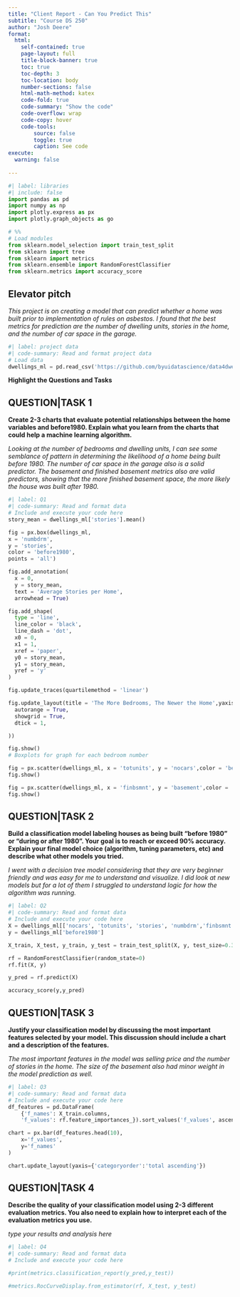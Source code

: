 ```yaml
---
title: "Client Report - Can You Predict This"
subtitle: "Course DS 250"
author: "Josh Deere"
format:
  html:
    self-contained: true
    page-layout: full
    title-block-banner: true
    toc: true
    toc-depth: 3
    toc-location: body
    number-sections: false
    html-math-method: katex
    code-fold: true
    code-summary: "Show the code"
    code-overflow: wrap
    code-copy: hover
    code-tools:
        source: false
        toggle: true
        caption: See code
execute: 
  warning: false
    
---
```


```python
#| label: libraries
#| include: false
import pandas as pd
import numpy as np
import plotly.express as px
import plotly.graph_objects as go
```

```python
# %%
# Load modules
from sklearn.model_selection import train_test_split
from sklearn import tree
from sklearn import metrics
from sklearn.ensemble import RandomForestClassifier
from sklearn.metrics import accuracy_score
```

## Elevator pitch

_This project is on creating a model that can predict whether a home was built prior to implementation of rules on asbestos. I found that the best metrics for prediction are the number of dwelling units, stories in the home, and the number of car space in the garage._

```python
#| label: project data
#| code-summary: Read and format project data
# Load data
dwellings_ml = pd.read_csv('https://github.com/byuidatascience/data4dwellings/raw/master/data-raw/dwellings_ml/dwellings_ml.csv')
```

__Highlight the Questions and Tasks__

## QUESTION|TASK 1

__Create 2-3 charts that evaluate potential relationships between the home variables and before1980. Explain what you learn from the charts that could help a machine learning algorithm.__

_Looking at the number of bedrooms and dwelling units, I can see some semblance of pattern in determining the likelihood of a home being built before 1980. The number of car space in the garage also is a solid predictor. The basement and finished basement metrics also are valid predictors, showing that the more finished basement space, the more likely the house was built after 1980._

```python
#| label: Q1
#| code-summary: Read and format data
# Include and execute your code here
story_mean = dwellings_ml['stories'].mean()

fig = px.box(dwellings_ml, 
x = 'numbdrm', 
y = 'stories',
color = 'before1980',
points = 'all')

fig.add_annotation(
  x = 0,
  y = story_mean,
  text = 'Average Stories per Home',
  arrowhead = True)

fig.add_shape(
  type = 'line',
  line_color = 'black',
  line_dash = 'dot',
  x0 = 0,
  x1 = 1,
  xref = 'paper',
  y0 = story_mean,
  y1 = story_mean,
  yref = 'y'
)

fig.update_traces(quartilemethod = 'linear')

fig.update_layout(title = 'The More Bedrooms, The Newer the Home',yaxis = dict(
  autorange = True,
  showgrid = True,
  dtick = 1,

))

fig.show()
# Boxplots for graph for each bedroom number
```

```python
fig = px.scatter(dwellings_ml, x = 'totunits', y = 'nocars',color = 'before1980')
fig.show()
```

```python
fig = px.scatter(dwellings_ml, x = 'finbsmnt', y = 'basement',color = 'before1980')
fig.show()
```

## QUESTION|TASK 2

__Build a classification model labeling houses as being built “before 1980” or “during or after 1980”. Your goal is to reach or exceed 90% accuracy. Explain your final model choice (algorithm, tuning parameters, etc) and describe what other models you tried.__

_I went with a decision tree model considering that they are very beginner friendly and was easy for me to understand and visualize. I did look at new models but for a lot of them I struggled to understand logic for how the algorithm was running._

```python
#| label: Q2
#| code-summary: Read and format data
# Include and execute your code here
X = dwellings_ml[['nocars', 'totunits', 'stories', 'numbdrm','finbsmnt','basement','sprice']]
y = dwellings_ml['before1980']

X_train, X_test, y_train, y_test = train_test_split(X, y, test_size=0.3, random_state=50, stratify=y)

rf = RandomForestClassifier(random_state=0)  
rf.fit(X, y)  

y_pred = rf.predict(X)

accuracy_score(y,y_pred)

```

## QUESTION|TASK 3

__Justify your classification model by discussing the most important features selected by your model. This discussion should include a chart and a description of the features.__

_The most important features in the model was selling price and the number of stories in the home. The size of the basement also had minor weight in the model prediction as well._

```python
#| label: Q3
#| code-summary: Read and format data
# Include and execute your code here
df_features = pd.DataFrame(
    {'f_names': X_train.columns, 
    'f_values': rf.feature_importances_}).sort_values('f_values', ascending = False)

chart = px.bar(df_features.head(10),
    x='f_values', 
    y='f_names'
)

chart.update_layout(yaxis={'categoryorder':'total ascending'})    

```

## QUESTION|TASK 4

__Describe the quality of your classification model using 2-3 different evaluation metrics. You also need to explain how to interpret each of the evaluation metrics you use.__

_type your results and analysis here_

```python
#| label: Q4
#| code-summary: Read and format data
# Include and execute your code here

#print(metrics.classification_report(y_pred,y_test))

#metrics.RocCurveDisplay.from_estimator(rf, X_test, y_test)
```